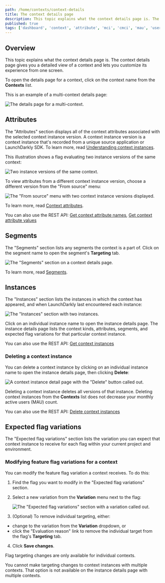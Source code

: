 ```yaml
---
path: /home/contexts/context-details
title: The context details page
description: This topic explains what the context details page is. The context details page gives you a detailed view of a context and lets you customize its experience from one screen.
published: true
tags: ['dashboard', 'context', 'attribute', 'mci', 'cmci', 'mau', 'user']
---
```


## Overview

This topic explains what the context details page is. The context details page gives you a detailed view of a context and lets you customize its experience from one screen.

To open the details page for a context, click on the context name from the **Contexts** list.

This is an example of a multi-context details page:

![The details page for a multi-context.](context-details-multi-context.png)

## Attributes

The "Attributes" section displays all of the context attributes associated with the selected context instance version. A context instance version is a context instance that's recorded from a unique source application or LaunchDarkly SDK. To learn more, read [Understanding context instances](/home/contexts#understanding-context-instances).

This illustration shows a flag evaluating two instance versions of the same context:

![Two instance versions of the same context.](context-instance-versions.png)

To view attributes from a different context instance version, choose a different version from the "From source" menu:

![The "From source" menu with two context instance versions displayed.](context-details-instance-menu.png)

To learn more, read [Context attributes](/home/contexts/attributes).

<LearnMore>

You can also use the REST API: [Get context attribute names](https://apidocs.launchdarkly.com/tag/Contexts-(beta)#operation/getContextAttributeNames), [Get context attribute values](https://apidocs.launchdarkly.com/tag/Contexts-(beta)#operation/getContextAttributeValues)

</LearnMore>

## Segments

The "Segments" section lists any segments the context is a part of. Click on the segment name to open the segment's **Targeting** tab.

![The "Segments" section on a context details page.](context-details-segment.png)

To learn more, read [Segments](/home/contexts/segments).

## Instances

The "Instances" section lists the instances in which the context has appeared, and when LaunchDarkly last encountered each instance:

![The "Instances" section with two instances.](context-details-instances.png)

Click on an individual instance name to open the instance details page. The instance details page lists the context kinds, attributes, segments, and expected flag variations for that particular context instance.

<LearnMore>

You can also use the REST API: [Get context instances](https://apidocs.launchdarkly.com/tag/Contexts-(beta)#operation/getContextInstances)

</LearnMore>

### Deleting a context instance

You can delete a context instance by clicking on an individual instance name to open the instance details page, then clicking **Delete**:

  ![A context instance detail page with the "Delete" button called out.](context-details-instances-delete-callout.png)

Deleting a context instance deletes all versions of that instance. Deleting context instances from the **Contexts** list does not decrease your monthly active users (MAU) count.

<LearnMore>

You can also use the REST API: [Delete context instances](https://apidocs.launchdarkly.com/tag/Contexts-(beta)#operation/deleteContextInstances)

</LearnMore>

## Expected flag variations

The "Expected flag variations" section lists the variation you can expect that context instance to receive for each flag within your current project and environment.

### Modifying feature flag variations for a context

You can modify the feature flag variation a context receives. To do this:

1. Find the flag you want to modify in the "Expected flag variations" section.
2. Select a new variation from the **Variation** menu next to the flag:

    ![The "Expected flag variations" section with a variation called out.](context-details-targeting-callout.png)

3. (Optional) To remove individual targeting, either:
  - change to the variation from the **Variation** dropdown, or
  - click the "Evaluation reason" link to remove the individual target from the flag's **Targeting** tab.
4. Click **Save changes**.

<Callout intent="info">
<CalloutTitle>Flag targeting changes are only available for individual contexts.</CalloutTitle>
<CalloutDescription>

You cannot make targeting changes to context instances with multiple contexts. That option is not available on the instance details page with multiple contexts.

</CalloutDescription>
</Callout>